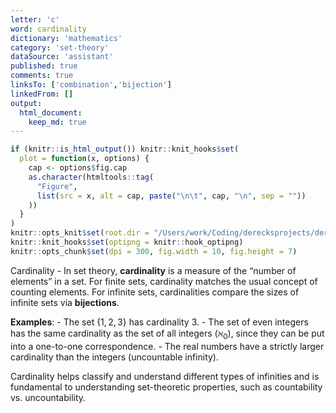 ```yaml
---
letter: 'c'
word: cardinality
dictionary: 'mathematics'
category: 'set-theory'
dataSource: 'assistant'
published: true
comments: true
linksTo: ['combination','bijection']
linkedFrom: []
output:
  html_document:
    keep_md: true
---
```


```r
if (knitr::is_html_output()) knitr::knit_hooks$set(
  plot = function(x, options) {
    cap <- options$fig.cap
    as.character(htmltools::tag(
      "Figure",
      list(src = x, alt = cap, paste("\n\t", cap, "\n", sep = ""))
    ))
  }
)
knitr::opts_knit$set(root.dir = "/Users/work/Coding/derecksprojects/derecksnotes.com-playground/derecksnotes.com/client/src/app/dictionaries/mathematics/definitions")
knitr::knit_hooks$set(optipng = knitr::hook_optipng)
knitr::opts_chunk$set(dpi = 300, fig.width = 10, fig.height = 7)
```

<a id="cardinality">Cardinality</a> - In set theory, **cardinality** is a measure of the “number of elements” in a set. For finite sets, cardinality matches the usual concept of counting elements. For infinite sets, cardinalities compare the sizes of infinite sets via **bijections**.

**Examples**:
- The set $\{1, 2, 3\}$ has cardinality 3.
- The set of even integers has the same cardinality as the set of all integers ($\aleph_0$), since they can be put into a one-to-one correspondence.
- The real numbers have a strictly larger cardinality than the integers (uncountable infinity).

Cardinality helps classify and understand different types of infinities and is fundamental to understanding set-theoretic properties, such as countability vs. uncountability.

